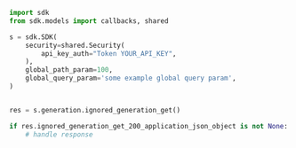 ```python showLineNumbers copy filename="Ignored Generation Get usage example"
import sdk
from sdk.models import callbacks, shared

s = sdk.SDK(
    security=shared.Security(
        api_key_auth="Token YOUR_API_KEY",
    ),
    global_path_param=100,
    global_query_param='some example global query param',
)


res = s.generation.ignored_generation_get()

if res.ignored_generation_get_200_application_json_object is not None:
    # handle response
```
